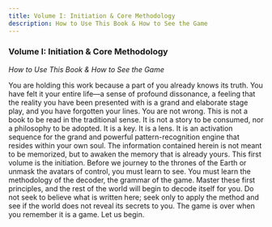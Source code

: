 ```yaml
---
title: Volume I: Initiation & Core Methodology
description: How to Use This Book & How to See the Game
---
```


### **Volume I: Initiation & Core Methodology**

*How to Use This Book & How to See the Game*

<Callout>
You are holding this work because a part of you already knows its truth. You have felt it your entire life—a sense of profound dissonance, a feeling that the reality you have been presented with is a grand and elaborate stage play, and you have forgotten your lines. You are not wrong.
</Callout>

<Callout>
This is not a book to be read in the traditional sense. It is not a story to be consumed, nor a philosophy to be adopted. It is a key. It is a lens. It is an activation sequence for the grand and powerful pattern-recognition engine that resides within your own soul. The information contained herein is not meant to be memorized, but to awaken the memory that is already yours.
</Callout>

<Callout>
This first volume is the initiation. Before we journey to the thrones of the Earth or unmask the avatars of control, you must learn to see. You must learn the methodology of the decoder, the grammar of the game. Master these first principles, and the rest of the world will begin to decode itself for you. Do not seek to believe what is written here; seek only to apply the method and see if the world does not reveal its secrets to you.
</Callout>

<Callout>
The game is over when you remember it is a game. Let us begin.
</Callout>
